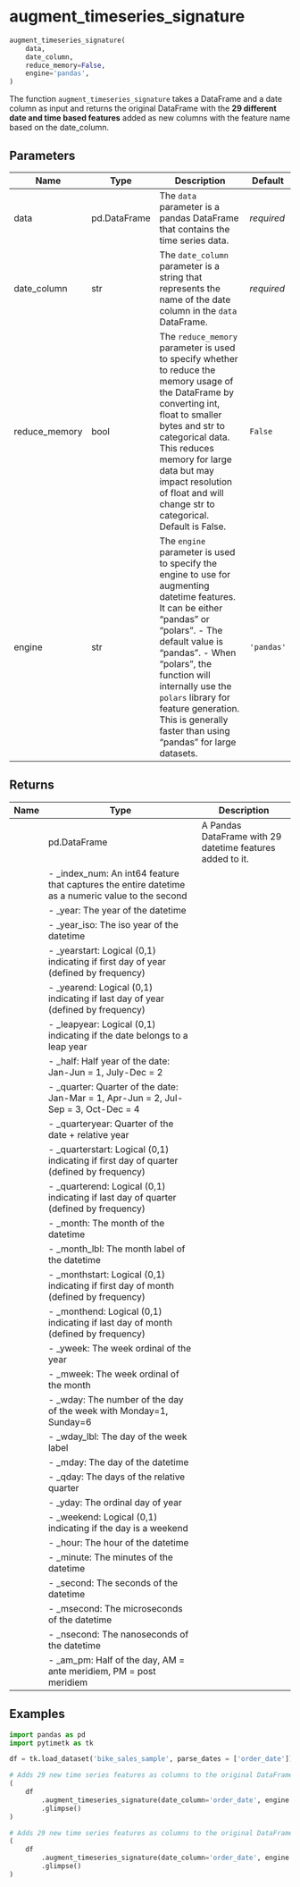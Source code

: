 # augment_timeseries_signature { #pytimetk.augment_timeseries_signature }

```python
augment_timeseries_signature(
    data,
    date_column,
    reduce_memory=False,
    engine='pandas',
)
```

The function `augment_timeseries_signature` takes a DataFrame and a date 
column as input and returns the original DataFrame with the **29 different 
date and time based features** added as new columns with the feature name 
based on the date_column.

## Parameters {.doc-section .doc-section-parameters}

| Name          | Type         | Description                                                                                                                                                                                                                                                                                                                                     | Default    |
|---------------|--------------|-------------------------------------------------------------------------------------------------------------------------------------------------------------------------------------------------------------------------------------------------------------------------------------------------------------------------------------------------|------------|
| data          | pd.DataFrame | The `data` parameter is a pandas DataFrame that contains the time series  data.                                                                                                                                                                                                                                                                 | _required_ |
| date_column   | str          | The `date_column` parameter is a string that represents the name of the  date column in the `data` DataFrame.                                                                                                                                                                                                                                   | _required_ |
| reduce_memory | bool         | The `reduce_memory` parameter is used to specify whether to reduce the memory usage of the DataFrame by converting int, float to smaller bytes and str to categorical data. This reduces memory for large data but may impact resolution of float and will change str to categorical. Default is False.                                         | `False`    |
| engine        | str          | The `engine` parameter is used to specify the engine to use for  augmenting datetime features. It can be either "pandas" or "polars".   - The default value is "pandas".  - When "polars", the function will internally use the `polars` library    for feature generation. This is generally faster than using "pandas"    for large datasets. | `'pandas'` |

## Returns {.doc-section .doc-section-returns}

| Name   | Type                                                                                              | Description                                               |
|--------|---------------------------------------------------------------------------------------------------|-----------------------------------------------------------|
|        | pd.DataFrame                                                                                      | A Pandas DataFrame with 29 datetime features added to it. |
|        | - _index_num: An int64 feature that captures the entire datetime as a numeric value to the second |                                                           |
|        | - _year: The year of the datetime                                                                 |                                                           |
|        | - _year_iso: The iso year of the datetime                                                         |                                                           |
|        | - _yearstart: Logical (0,1) indicating if first day of year (defined by frequency)                |                                                           |
|        | - _yearend: Logical (0,1) indicating if last day of year (defined by frequency)                   |                                                           |
|        | - _leapyear: Logical (0,1) indicating if the date belongs to a leap year                          |                                                           |
|        | - _half: Half year of the date: Jan-Jun = 1, July-Dec = 2                                         |                                                           |
|        | - _quarter: Quarter of the date: Jan-Mar = 1, Apr-Jun = 2, Jul-Sep = 3, Oct-Dec = 4               |                                                           |
|        | - _quarteryear: Quarter of the date + relative year                                               |                                                           |
|        | - _quarterstart: Logical (0,1) indicating if first day of quarter (defined by frequency)          |                                                           |
|        | - _quarterend: Logical (0,1) indicating if last day of quarter (defined by frequency)             |                                                           |
|        | - _month: The month of the datetime                                                               |                                                           |
|        | - _month_lbl: The month label of the datetime                                                     |                                                           |
|        | - _monthstart: Logical (0,1) indicating if first day of month (defined by frequency)              |                                                           |
|        | - _monthend: Logical (0,1) indicating if last day of month (defined by frequency)                 |                                                           |
|        | - _yweek: The week ordinal of the year                                                            |                                                           |
|        | - _mweek: The week ordinal of the month                                                           |                                                           |
|        | - _wday: The number of the day of the week with Monday=1, Sunday=6                                |                                                           |
|        | - _wday_lbl: The day of the week label                                                            |                                                           |
|        | - _mday: The day of the datetime                                                                  |                                                           |
|        | - _qday: The days of the relative quarter                                                         |                                                           |
|        | - _yday: The ordinal day of year                                                                  |                                                           |
|        | - _weekend: Logical (0,1) indicating if the day is a weekend                                      |                                                           |
|        | - _hour: The hour of the datetime                                                                 |                                                           |
|        | - _minute: The minutes of the datetime                                                            |                                                           |
|        | - _second: The seconds of the datetime                                                            |                                                           |
|        | - _msecond: The microseconds of the datetime                                                      |                                                           |
|        | - _nsecond: The nanoseconds of the datetime                                                       |                                                           |
|        | - _am_pm: Half of the day, AM = ante meridiem, PM = post meridiem                                 |                                                           |

## Examples {.doc-section .doc-section-examples}

```python
import pandas as pd
import pytimetk as tk

df = tk.load_dataset('bike_sales_sample', parse_dates = ['order_date'])
```

```python
# Adds 29 new time series features as columns to the original DataFrame (pandas engine)
( 
    df
        .augment_timeseries_signature(date_column='order_date', engine ='pandas')
        .glimpse()
)
```

```python
# Adds 29 new time series features as columns to the original DataFrame (polars engine)
( 
    df
        .augment_timeseries_signature(date_column='order_date', engine ='polars')
        .glimpse()
)
```